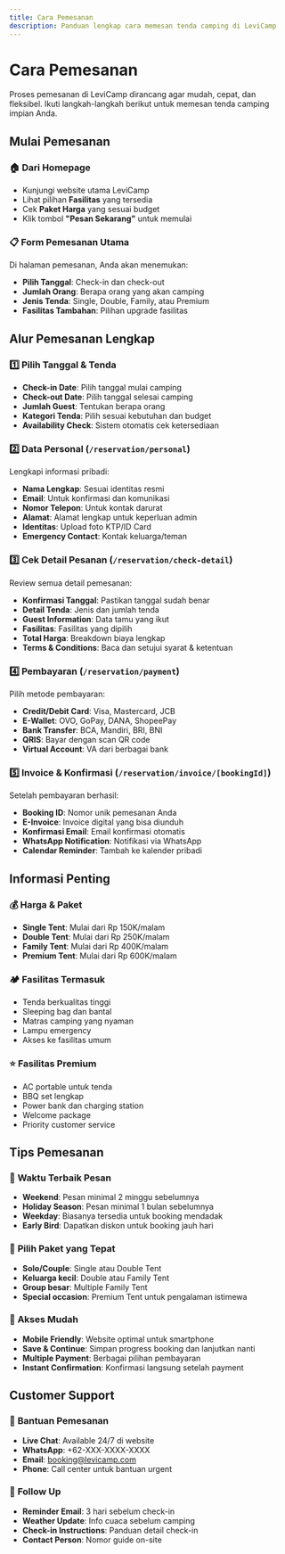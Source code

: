 ```yaml
---
title: Cara Pemesanan
description: Panduan lengkap cara memesan tenda camping di LeviCamp
---
```


# Cara Pemesanan

Proses pemesanan di LeviCamp dirancang agar mudah, cepat, dan fleksibel. Ikuti langkah-langkah berikut untuk memesan tenda camping impian Anda.

## Mulai Pemesanan

### 🏠 Dari Homepage
- Kunjungi website utama LeviCamp
- Lihat pilihan **Fasilitas** yang tersedia
- Cek **Paket Harga** yang sesuai budget
- Klik tombol **"Pesan Sekarang"** untuk memulai

### 📋 Form Pemesanan Utama
Di halaman pemesanan, Anda akan menemukan:
- **Pilih Tanggal**: Check-in dan check-out
- **Jumlah Orang**: Berapa orang yang akan camping
- **Jenis Tenda**: Single, Double, Family, atau Premium
- **Fasilitas Tambahan**: Pilihan upgrade fasilitas

## Alur Pemesanan Lengkap

### 1️⃣ **Pilih Tanggal & Tenda**
- **Check-in Date**: Pilih tanggal mulai camping
- **Check-out Date**: Pilih tanggal selesai camping
- **Jumlah Guest**: Tentukan berapa orang
- **Kategori Tenda**: Pilih sesuai kebutuhan dan budget
- **Availability Check**: Sistem otomatis cek ketersediaan

### 2️⃣ **Data Personal** (`/reservation/personal`)
Lengkapi informasi pribadi:
- **Nama Lengkap**: Sesuai identitas resmi
- **Email**: Untuk konfirmasi dan komunikasi
- **Nomor Telepon**: Untuk kontak darurat
- **Alamat**: Alamat lengkap untuk keperluan admin
- **Identitas**: Upload foto KTP/ID Card
- **Emergency Contact**: Kontak keluarga/teman

### 3️⃣ **Cek Detail Pesanan** (`/reservation/check-detail`)
Review semua detail pemesanan:
- **Konfirmasi Tanggal**: Pastikan tanggal sudah benar
- **Detail Tenda**: Jenis dan jumlah tenda
- **Guest Information**: Data tamu yang ikut
- **Fasilitas**: Fasilitas yang dipilih
- **Total Harga**: Breakdown biaya lengkap
- **Terms & Conditions**: Baca dan setujui syarat & ketentuan

### 4️⃣ **Pembayaran** (`/reservation/payment`)
Pilih metode pembayaran:
- **Credit/Debit Card**: Visa, Mastercard, JCB
- **E-Wallet**: OVO, GoPay, DANA, ShopeePay
- **Bank Transfer**: BCA, Mandiri, BRI, BNI
- **QRIS**: Bayar dengan scan QR code
- **Virtual Account**: VA dari berbagai bank

### 5️⃣ **Invoice & Konfirmasi** (`/reservation/invoice/[bookingId]`)
Setelah pembayaran berhasil:
- **Booking ID**: Nomor unik pemesanan Anda
- **E-Invoice**: Invoice digital yang bisa diunduh
- **Konfirmasi Email**: Email konfirmasi otomatis
- **WhatsApp Notification**: Notifikasi via WhatsApp
- **Calendar Reminder**: Tambah ke kalender pribadi

## Informasi Penting

### 💰 **Harga & Paket**
- **Single Tent**: Mulai dari Rp 150K/malam
- **Double Tent**: Mulai dari Rp 250K/malam  
- **Family Tent**: Mulai dari Rp 400K/malam
- **Premium Tent**: Mulai dari Rp 600K/malam

### 🏕️ **Fasilitas Termasuk**
- Tenda berkualitas tinggi
- Sleeping bag dan bantal
- Matras camping yang nyaman
- Lampu emergency
- Akses ke fasilitas umum

### ⭐ **Fasilitas Premium**
- AC portable untuk tenda
- BBQ set lengkap
- Power bank dan charging station
- Welcome package
- Priority customer service

## Tips Pemesanan

### 📅 **Waktu Terbaik Pesan**
- **Weekend**: Pesan minimal 2 minggu sebelumnya
- **Holiday Season**: Pesan minimal 1 bulan sebelumnya
- **Weekday**: Biasanya tersedia untuk booking mendadak
- **Early Bird**: Dapatkan diskon untuk booking jauh hari

### 🎯 **Pilih Paket yang Tepat**
- **Solo/Couple**: Single atau Double Tent
- **Keluarga kecil**: Double atau Family Tent
- **Group besar**: Multiple Family Tent
- **Special occasion**: Premium Tent untuk pengalaman istimewa

### 📱 **Akses Mudah**
- **Mobile Friendly**: Website optimal untuk smartphone
- **Save & Continue**: Simpan progress booking dan lanjutkan nanti
- **Multiple Payment**: Berbagai pilihan pembayaran
- **Instant Confirmation**: Konfirmasi langsung setelah payment

## Customer Support

### 💬 **Bantuan Pemesanan**
- **Live Chat**: Available 24/7 di website
- **WhatsApp**: +62-XXX-XXXX-XXXX
- **Email**: booking@levicamp.com
- **Phone**: Call center untuk bantuan urgent

### 📧 **Follow Up**
- **Reminder Email**: 3 hari sebelum check-in
- **Weather Update**: Info cuaca sebelum camping
- **Check-in Instructions**: Panduan detail check-in
- **Contact Person**: Nomor guide on-site
